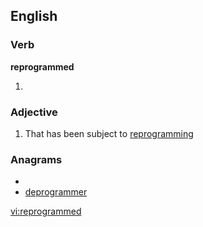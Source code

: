 ==English==

===Verb===
'''reprogrammed'''

# {{past of|reprogram}}

===Adjective===
{{en-adj}}

# That has been subject to [[reprogramming]]

===Anagrams===
* {{alphagram|adeegmmoprrr}}
* [[deprogrammer#English|deprogrammer]]

[[vi:reprogrammed]]